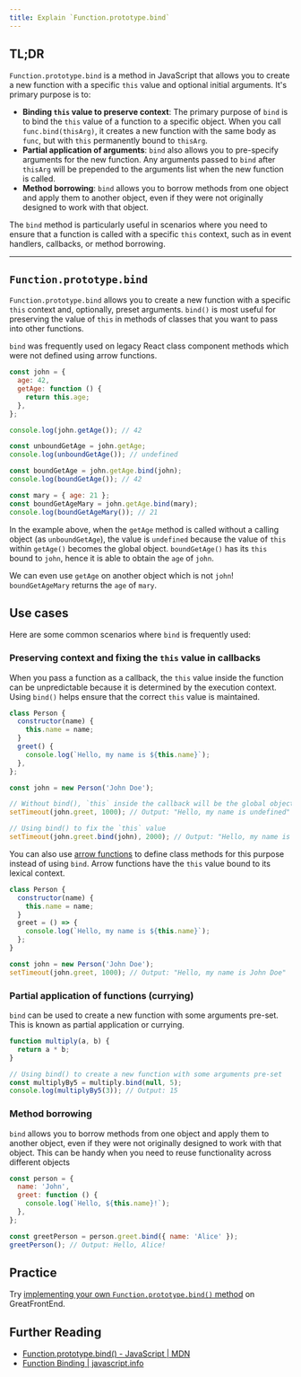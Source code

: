 ```yaml
---
title: Explain `Function.prototype.bind`
---
```


## TL;DR

`Function.prototype.bind` is a method in JavaScript that allows you to create a new function with a specific `this` value and optional initial arguments. It's primary purpose is to:

- **Binding `this` value to preserve context**: The primary purpose of `bind` is to bind the `this` value of a function to a specific object. When you call `func.bind(thisArg)`, it creates a new function with the same body as `func`, but with `this` permanently bound to `thisArg`.
- **Partial application of arguments**: `bind` also allows you to pre-specify arguments for the new function. Any arguments passed to `bind` after `thisArg` will be prepended to the arguments list when the new function is called.
- **Method borrowing**: `bind` allows you to borrow methods from one object and apply them to another object, even if they were not originally designed to work with that object.

The `bind` method is particularly useful in scenarios where you need to ensure that a function is called with a specific `this` context, such as in event handlers, callbacks, or method borrowing.

---

## `Function.prototype.bind`

`Function.prototype.bind` allows you to create a new function with a specific `this` context and, optionally, preset arguments. `bind()` is most useful for preserving the value of `this` in methods of classes that you want to pass into other functions.

`bind` was frequently used on legacy React class component methods which were not defined using arrow functions.

```js
const john = {
  age: 42,
  getAge: function () {
    return this.age;
  },
};

console.log(john.getAge()); // 42

const unboundGetAge = john.getAge;
console.log(unboundGetAge()); // undefined

const boundGetAge = john.getAge.bind(john);
console.log(boundGetAge()); // 42

const mary = { age: 21 };
const boundGetAgeMary = john.getAge.bind(mary);
console.log(boundGetAgeMary()); // 21
```

In the example above, when the `getAge` method is called without a calling object (as `unboundGetAge`), the value is `undefined` because the value of `this` within `getAge()` becomes the global object. `boundGetAge()` has its `this` bound to `john`, hence it is able to obtain the `age` of `john`.

We can even use `getAge` on another object which is not `john`! `boundGetAgeMary` returns the `age` of `mary`.

## Use cases

Here are some common scenarios where `bind` is frequently used:

### Preserving context and fixing the `this` value in callbacks

When you pass a function as a callback, the `this` value inside the function can be unpredictable because it is determined by the execution context. Using `bind()` helps ensure that the correct `this` value is maintained.

```js
class Person {
  constructor(name) {
    this.name = name;
  }
  greet() {
    console.log(`Hello, my name is ${this.name}`);
  },
};

const john = new Person('John Doe');

// Without bind(), `this` inside the callback will be the global object
setTimeout(john.greet, 1000); // Output: "Hello, my name is undefined"

// Using bind() to fix the `this` value
setTimeout(john.greet.bind(john), 2000); // Output: "Hello, my name is John Doe"
```

You can also use [arrow functions](https://developer.mozilla.org/en-US/docs/Web/JavaScript/Reference/Functions/Arrow_functions) to define class methods for this purpose instead of using `bind`. Arrow functions have the `this` value bound to its lexical context.

```js
class Person {
  constructor(name) {
    this.name = name;
  }
  greet = () => {
    console.log(`Hello, my name is ${this.name}`);
  };
}

const john = new Person('John Doe');
setTimeout(john.greet, 1000); // Output: "Hello, my name is John Doe"
```

### Partial application of functions (currying)

`bind` can be used to create a new function with some arguments pre-set. This is known as partial application or currying.

```js
function multiply(a, b) {
  return a * b;
}

// Using bind() to create a new function with some arguments pre-set
const multiplyBy5 = multiply.bind(null, 5);
console.log(multiplyBy5(3)); // Output: 15
```

### Method borrowing

`bind` allows you to borrow methods from one object and apply them to another object, even if they were not originally designed to work with that object. This can be handy when you need to reuse functionality across different objects

```js
const person = {
  name: 'John',
  greet: function () {
    console.log(`Hello, ${this.name}!`);
  },
};

const greetPerson = person.greet.bind({ name: 'Alice' });
greetPerson(); // Output: Hello, Alice!
```

## Practice

Try [implementing your own `Function.prototype.bind()` method](/questions/javascript/function-bind) on GreatFrontEnd.

## Further Reading

- [Function.prototype.bind() - JavaScript | MDN](https://developer.mozilla.org/en/docs/Web/JavaScript/Reference/Global_objects/Function/bind)
- [Function Binding | javascript.info](https://javascript.info/bind)
